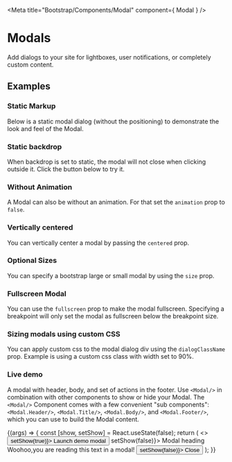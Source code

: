 
<Meta
    title="Bootstrap/Components/Modal"
    component={ Modal }
/>


# Modals
Add dialogs to your site for lightboxes, user notifications, or completely custom content.

## Examples

### Static Markup
Below is a static modal dialog (without the positioning) to demonstrate the look and feel of the Modal.

<Canvas>
    <Story id='bootstrap-components-modal--static-markup' />
</Canvas>

### Static backdrop
When backdrop is set to static, the modal will not close when clicking outside it. Click the button below to try it.

<Canvas>
    <Story id='bootstrap-components-modal--static-backdrop' />
</Canvas>

### Without Animation
A Modal can also be without an animation. For that set the ```animation``` prop to ```false```.

<Canvas>
    <Story id='bootstrap-components-modal--without-animation' />
</Canvas>

### Vertically centered
You can vertically center a modal by passing the ```centered``` prop.

<Canvas>
    <Story id='bootstrap-components-modal--vertically-centered' />
</Canvas>

### Optional Sizes
You can specify a bootstrap large or small modal by using the ```size``` prop.


<Canvas>
    <Story id='bootstrap-components-modal--sizes' />
</Canvas>

### Fullscreen Modal
You can use the ```fullscreen``` prop to make the modal fullscreen.
Specifying a breakpoint will only set the modal as fullscreen below the breakpoint size.

<Canvas>
    <Story id='bootstrap-components-modal--fullscreen' />
</Canvas>

### Sizing modals using custom CSS
You can apply custom css to the modal dialog div using the ```dialogClassName``` prop.
Example is using a custom css class with width set to 90%.

<Canvas>
    <Story id='bootstrap-components-modal--custom-sizing' />
</Canvas>

### Live demo
A modal with header, body, and set of actions in the footer.
Use ```<Modal/>``` in combination with other components to show or hide your Modal.
The ```<Modal/>``` Component comes with a few convenient "sub components": ```<Modal.Header/>```, ```<Modal.Title/>```,
```<Modal.Body/>```, and ```<Modal.Footer/>```, which you can use to build the Modal content.

<Canvas>
    <Story name="Demo"
           args={{
               animation: false,
               centered: true
           }}>
        {(args) => {
    const [show, setShow] = React.useState(false);
    return (
        <>
            <Button variant="primary" onClick={() => setShow(true)}>
                Launch demo modal
            </Button>
            <Modal {...args} show={show} onHide={() => setShow(false)}>
                <Modal.Header closeButton>
                    <Modal.Title>Modal heading</Modal.Title>
                </Modal.Header>
                <Modal.Body>Woohoo,you are reading this text in a modal!</Modal.Body>
                <Modal.Footer>
                    <Button variant="secondary" onClick={() => setShow(false)}>
                        Close
                    </Button>
                </Modal.Footer>
            </Modal>
        </>
    );
        }}
    </Story>
</Canvas>

<ArgsTable story="Demo" />
